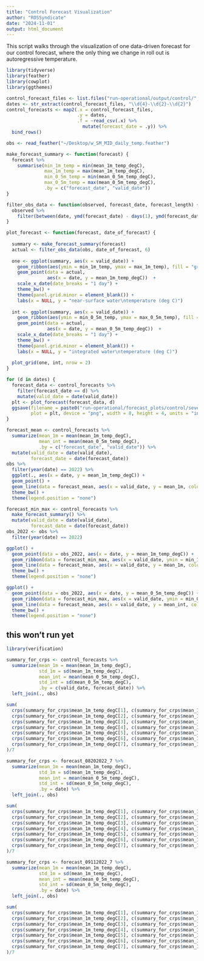 ```yaml
---
title: "Control Forecast Visualization"
author: "ROSSyndicate"
date: "2024-11-01"
output: html_document
---
```


This script walks through the visualization of one data-driven forecast for our
control forecast, where the only thing we change in roll out is autoregressive 
temperature.

```r
library(tidyverse)
library(feather)
library(cowplot)
library(ggthemes)

control_forecast_files <- list.files("run-operational/output/control/", full.names = T)
dates <- str_extract(control_forecast_files, "\\d{4}-\\d{2}-\\d{2}")
control_forecasts <- map2(.x = control_forecast_files,
                          .y = dates,
                          .f = ~read_csv(.x) %>% 
                            mutate(forecast_date = .y)) %>% 
  bind_rows()

obs <- read_feather("~/Desktop/w_SM_MID_daily_temp.feather")
```


```r
make_forecast_summary <- function(forecast) {
  forecast %>% 
    summarise(min_1m_temp = min(mean_1m_temp_degC),
              max_1m_temp = max(mean_1m_temp_degC),
              min_0_5m_temp = min(mean_0_5m_temp_degC),
              max_0_5m_temp = max(mean_0_5m_temp_degC),
              .by = c("forecast_date", "valid_date"))
}

filter_obs_data <- function(observed, forecast_date, forecast_length) {
  observed %>% 
    filter(between(date, ymd(forecast_date) - days(1), ymd(forecast_date) + days(forecast_length)))
}

plot_forecast <- function(forecast, date_of_forecast) {
  
  summary <- make_forecast_summary(forecast)
  actual <- filter_obs_data(obs, date_of_forecast, 6)
  
  one <- ggplot(summary, aes(x = valid_date)) +
    geom_ribbon(aes(ymin = min_1m_temp, ymax = max_1m_temp), fill = "grey") +
    geom_point(data = actual, 
               aes(x = date, y = mean_1m_temp_degC))  +
    scale_x_date(date_breaks = "1 day") +
    theme_bw() +
    theme(panel.grid.minor = element_blank()) +
    labs(x = NULL, y = "near-surface water\ntemperature (deg C)")
  
  int <- ggplot(summary, aes(x = valid_date)) +
    geom_ribbon(aes(ymin = min_0_5m_temp, ymax = max_0_5m_temp), fill = "grey") +
    geom_point(data = actual, 
               aes(x = date, y = mean_0_5m_temp_degC))  +
    scale_x_date(date_breaks = "1 day") +
    theme_bw() +
    theme(panel.grid.minor = element_blank()) +
    labs(x = NULL, y = "integrated water\ntemperature (deg C)")
  
  plot_grid(one, int, nrow = 2)
}
```

```r
for (d in dates) {
  forecast_data <- control_forecasts %>% 
    filter(forecast_date == d) %>% 
    mutate(valid_date = date(valid_date))
  plt <- plot_forecast(forecast_data, d)
  ggsave(filename = paste0("run-operational/forecast_plots/control/seven_day_forecast_", d, ".png"), 
         plot = plt, device = "png", width = 8, height = 4, units = "in", dpi = 300)
}

```

```r
forecast_mean <- control_forecasts %>% 
  summarize(mean_1m = mean(mean_1m_temp_degC),
            mean_int = mean(mean_0_5m_temp_degC),
            .by = c("forecast_date", "valid_date")) %>% 
  mutate(valid_date = date(valid_date),
         forecast_date = date(forecast_date))
obs %>% 
  filter(year(date) == 2022) %>% 
  ggplot(., aes(x = date, y = mean_1m_temp_degC)) +
  geom_point() +
  geom_line(data = forecast_mean, aes(x = valid_date, y = mean_1m, color = forecast_date)) +
  theme_bw() +
  theme(legend.position = "none")
```

```r
forecast_min_max <- control_forecasts %>% 
  make_forecast_summary() %>% 
  mutate(valid_date = date(valid_date),
         forecast_date = date(forecast_date))
obs_2022 <- obs %>% 
  filter(year(date) == 2022)

ggplot() +
  geom_point(data = obs_2022, aes(x = date, y = mean_1m_temp_degC)) +
  geom_ribbon(data = forecast_min_max, aes(x = valid_date, ymin = min_1m_temp, ymax = max_1m_temp, fill = as.factor(forecast_date)), alpha = 0.2) +
  geom_line(data = forecast_mean, aes(x = valid_date, y = mean_1m, color = as.factor(forecast_date))) +
  theme_bw() +
  theme(legend.position = "none")

ggplot() +
  geom_point(data = obs_2022, aes(x = date, y = mean_0_5m_temp_degC)) +
  geom_ribbon(data = forecast_min_max, aes(x = valid_date, ymin = min_0_5m_temp, ymax = max_0_5m_temp, fill = as.factor(forecast_date)), alpha = 0.2) +
  geom_line(data = forecast_mean, aes(x = valid_date, y = mean_int, color = as.factor(forecast_date))) +
  theme_bw() +
  theme(legend.position = "none")

```


## this won't run yet ##
```r
library(verification)

summary_for_crps <- control_forecasts %>% 
  summarize(mean_1m = mean(mean_1m_temp_degC),
            std_1m = sd(mean_1m_temp_degC),
            mean_int = mean(mean_0_5m_temp_degC),
            std_int = sd(mean_0_5m_temp_degC),
            .by = c(valid_date, forecast_date)) %>% 
  left_join(., obs) 

sum(
  crps(summary_for_crps$mean_1m_temp_degC[1], c(summary_for_crps$mean_1m[1], summary_for_crps$std_1m[1]))$crps,
  crps(summary_for_crps$mean_1m_temp_degC[2], c(summary_for_crps$mean_1m[2], summary_for_crps$std_1m[2]))$crps,
  crps(summary_for_crps$mean_1m_temp_degC[3], c(summary_for_crps$mean_1m[3], summary_for_crps$std_1m[3]))$crps,
  crps(summary_for_crps$mean_1m_temp_degC[4], c(summary_for_crps$mean_1m[4], summary_for_crps$std_1m[4]))$crps,
  crps(summary_for_crps$mean_1m_temp_degC[5], c(summary_for_crps$mean_1m[5], summary_for_crps$std_1m[5]))$crps,
  crps(summary_for_crps$mean_1m_temp_degC[6], c(summary_for_crps$mean_1m[6], summary_for_crps$std_1m[6]))$crps,
  crps(summary_for_crps$mean_1m_temp_degC[7], c(summary_for_crps$mean_1m[7], summary_for_crps$std_1m[7]))$crps
)/7

```

```r

summary_for_crps <- forecast_08202022_7 %>% 
  summarize(mean_1m = mean(mean_1m_temp_degC),
            std_1m = sd(mean_1m_temp_degC),
            mean_int = mean(mean_0_5m_temp_degC),
            std_int = sd(mean_0_5m_temp_degC),
            .by = date) %>% 
  left_join(., obs) 

sum(
  crps(summary_for_crps$mean_1m_temp_degC[1], c(summary_for_crps$mean_1m[1], summary_for_crps$std_1m[1]))$crps,
  crps(summary_for_crps$mean_1m_temp_degC[2], c(summary_for_crps$mean_1m[2], summary_for_crps$std_1m[2]))$crps,
  crps(summary_for_crps$mean_1m_temp_degC[3], c(summary_for_crps$mean_1m[3], summary_for_crps$std_1m[3]))$crps,
  crps(summary_for_crps$mean_1m_temp_degC[4], c(summary_for_crps$mean_1m[4], summary_for_crps$std_1m[4]))$crps,
  crps(summary_for_crps$mean_1m_temp_degC[5], c(summary_for_crps$mean_1m[5], summary_for_crps$std_1m[5]))$crps,
  crps(summary_for_crps$mean_1m_temp_degC[6], c(summary_for_crps$mean_1m[6], summary_for_crps$std_1m[6]))$crps,
  crps(summary_for_crps$mean_1m_temp_degC[7], c(summary_for_crps$mean_1m[7], summary_for_crps$std_1m[7]))$crps
)/7


```

```r

summary_for_crps <- forecast_09112022_7 %>% 
  summarize(mean_1m = mean(mean_1m_temp_degC),
            std_1m = sd(mean_1m_temp_degC),
            mean_int = mean(mean_0_5m_temp_degC),
            std_int = sd(mean_0_5m_temp_degC),
            .by = date) %>% 
  left_join(., obs) 

sum(
  crps(summary_for_crps$mean_1m_temp_degC[1], c(summary_for_crps$mean_1m[1], summary_for_crps$std_1m[1]))$crps,
  crps(summary_for_crps$mean_1m_temp_degC[2], c(summary_for_crps$mean_1m[2], summary_for_crps$std_1m[2]))$crps,
  crps(summary_for_crps$mean_1m_temp_degC[3], c(summary_for_crps$mean_1m[3], summary_for_crps$std_1m[3]))$crps,
  crps(summary_for_crps$mean_1m_temp_degC[4], c(summary_for_crps$mean_1m[4], summary_for_crps$std_1m[4]))$crps,
  crps(summary_for_crps$mean_1m_temp_degC[5], c(summary_for_crps$mean_1m[5], summary_for_crps$std_1m[5]))$crps,
  crps(summary_for_crps$mean_1m_temp_degC[6], c(summary_for_crps$mean_1m[6], summary_for_crps$std_1m[6]))$crps,
  crps(summary_for_crps$mean_1m_temp_degC[7], c(summary_for_crps$mean_1m[7], summary_for_crps$std_1m[7]))$crps
)/7


```



